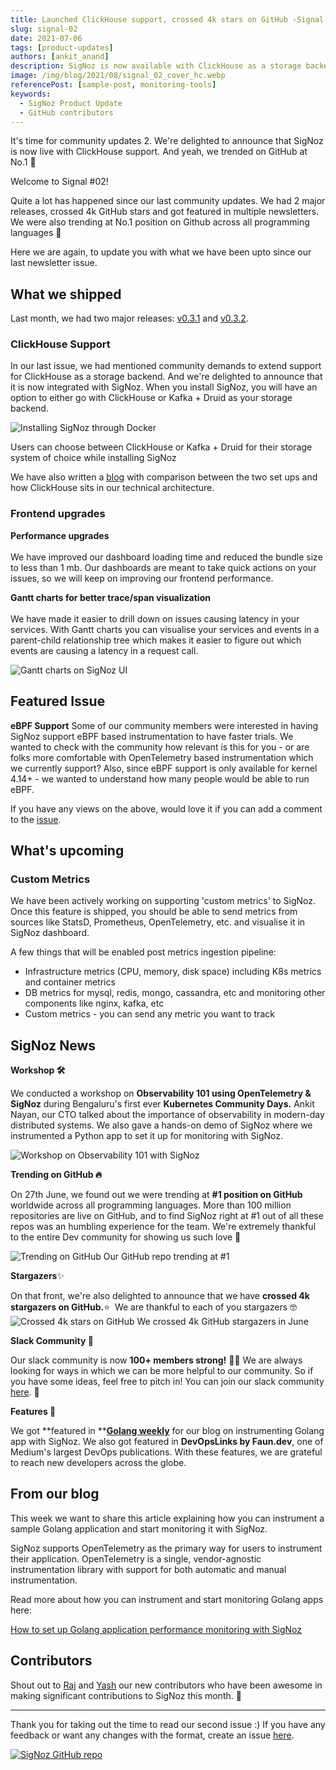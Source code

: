 ```yaml
---
title: Launched ClickHouse support, crossed 4k stars on GitHub -Signal 02
slug: signal-02
date: 2021-07-06
tags: [product-updates]
authors: [ankit_anand]
description: SigNoz is now available with ClickHouse as a storage backend. This and other updates on what we've been upto at SigNoz. And yes, we trended at number 1 on GitHub trending.
image: /img/blog/2021/08/signal_02_cover_hc.webp
referencePost: [sample-post, monitoring-tools]
keywords:
  - SigNoz Product Update
  - GitHub contributors
---
```


It's time for community updates 2. We're delighted to announce that SigNoz is now live with ClickHouse support. And yeah, we trended on GitHub at No.1 🎉


Welcome to Signal #02!

Quite a lot has happened since our last community updates. We had 2 major releases, crossed 4k GitHub stars and got featured in multiple newsletters. We were also trending at No.1 position on Github across all programming languages 🚀

Here we are again, to update you with what we have been upto since our last newsletter issue.

## What we shipped

Last month, we had two major releases: [v0.3.1](https://github.com/SigNoz/signoz/releases/tag/v0.3.1) and [v0.3.2](https://github.com/SigNoz/signoz/releases/tag/v0.3.2).

### ClickHouse Support

In our last issue, we had mentioned community demands to extend support for ClickHouse as a storage backend. And we're delighted to announce that it is now integrated with SigNoz.
When you install SigNoz, you will have an option to either go with ClickHouse or Kafka + Druid as your storage backend.

![Installing SigNoz through Docker](/img/blog/2021/07/choose-setup-1.webp)

Users can choose between ClickHouse or Kafka + Druid for their storage system of choice while installing SigNoz

We have also written a [blog](/blog/clickhouse-storage-monitoring/) with comparison between the two set ups and how ClickHouse sits in our technical architecture.

### Frontend upgrades

**Performance upgrades**<br></br>
We have improved our dashboard loading time and reduced the bundle size to less than 1 mb. Our dashboards are meant to take quick actions on your issues, so we will keep on improving our frontend performance.

**Gantt charts for better trace/span visualization**<br></br>
We have made it easier to drill down on issues causing latency in your services. With Gantt charts you can visualise your services and events in a parent-child relationship tree which makes it easier to figure out which events are causing a latency in a request call.

![Gantt charts on SigNoz UI](/img/blog/2021/07/gantt-charts.webp)



## Featured Issue

**eBPF Support**
Some of our community members were interested in having SigNoz support eBPF based instrumentation to have faster trials. We wanted to check with the community how relevant is this for you - or are folks more comfortable with OpenTelemetry based instrumentation which we currently support? Also, since eBPF support is only available for kernel 4.14+ - we wanted to understand how many people would be able to run eBPF.

If you have any views on the above, would love it if you can add a comment to the [issue](https://github.com/SigNoz/signoz/issues/193).

## What's upcoming

### Custom Metrics

We have been actively working on supporting 'custom metrics' to SigNoz. Once this feature is shipped, you should be able to send metrics from sources like StatsD, Prometheus, OpenTelemetry, etc. and visualise it in SigNoz dashboard.

A few things that will be enabled post metrics ingestion pipeline:

- Infrastructure metrics (CPU, memory, disk space) including K8s metrics and container metrics
- DB metrics for mysql, redis, mongo, cassandra, etc and monitoring other components like nginx, kafka, etc
- Custom metrics - you can send any metric you want to track

## SigNoz News

**Workshop 🛠**

We conducted a workshop on **Observability 101 using OpenTelemetry & SigNoz** during Bengaluru's first ever **Kubernetes Community Days.** Ankit Nayan, our CTO talked about the importance of observability in modern-day distributed systems. We also gave a hands-on demo of SigNoz where we instrumented a Python app to set it up for monitoring with SigNoz.

![Workshop on Observability 101 with SigNoz](/img/blog/2021/07/observability-101.webp)

**Trending on GitHub 🔥**

On 27th June, we found out we were trending at **#1 position on GitHub** worldwide across all programming languages. More than 100 million repositories are live on GitHub, and to find SigNoz right at #1 out of all these repos was an humbling experience for the team. We're extremely thankful to the entire Dev community for showing us such love 💙

![Trending on GitHub](/img/blog/2021/07/github_trending_1.webp)
Our GitHub repo trending at #1

**Stargazers**✨

On that front, we're also delighted to announce that we have **crossed 4k stargazers on GitHub.**⭐  We are thankful to each of you stargazers 🤓
![Crossed 4k stars on GitHub](/img/blog/2021/07/stargazers-1.webp)
We crossed 4k GitHub stargazers in June

**Slack Community 👋**

Our slack community is now **100+ members strong!** 🎉💪 We are always looking for ways in which we can be more helpful to our community. So if you have some ideas, feel free to pitch in! You can join our slack community [here](https://join.slack.com/t/signoz-community/shared_invite/zt-lrjknbbp-J_mI13rlw8pGF4EWBnorJA). 🙌

**Features 📸**

We got **featured in **[**Golang weekly**](https://golangweekly.com/issues/367) for our blog on instrumenting Golang app with SigNoz. We also got featured in **DevOpsLinks by Faun.dev**, one of Medium's largest DevOps publications. With these features, we are grateful to reach new developers across the globe.

## From our blog

This week we want to share this article explaining how you can instrument a sample Golang application and start monitoring it with SigNoz.

SigNoz supports OpenTelemetry as the primary way for users to instrument their application. OpenTelemetry is a single, vendor-agnostic instrumentation library with support for both automatic and manual instrumentation.

Read more about how you can instrument and start monitoring Golang apps here:

[How to set up Golang application performance monitoring with SigNoz](/blog/monitoring-your-go-application-with-signoz/)

## Contributors

Shout out to [Raj](https://github.com/rajdas98) and [Yash](https://github.com/jyash97) our new contributors who have been awesome in making significant contributions to SigNoz this month. 🙌

---

Thank you for taking out the time to read our second issue :) If you have any feedback or want any changes with the format, create an issue [here](https://github.com/SigNoz/signoz/issues).

[![SigNoz GitHub repo](/img/blog/common/signoz_github.webp)](https://github.com/SigNoz/signoz)
